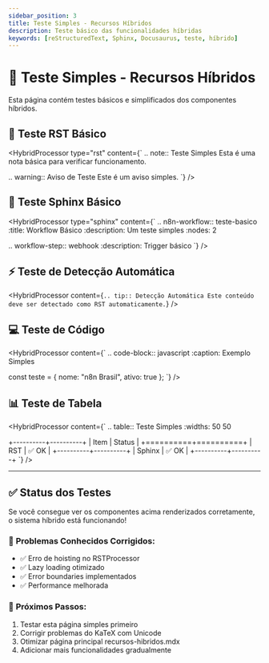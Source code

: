 ---
sidebar_position: 3
title: Teste Simples - Recursos Híbridos
description: Teste básico das funcionalidades híbridas
keywords: [reStructuredText, Sphinx, Docusaurus, teste, híbrido]
---


# 🧪 Teste Simples - Recursos Híbridos

Esta página contém testes básicos e simplificados dos componentes híbridos.

## 📝 Teste RST Básico

<HybridProcessor type="rst" content={`
.. note:: Teste Simples
   Esta é uma nota básica para verificar funcionamento.

.. warning:: Aviso de Teste
   Este é um aviso simples.
`} />

## 🔧 Teste Sphinx Básico

<HybridProcessor type="sphinx" content={`
.. n8n-workflow:: teste-basico
   :title: Workflow Básico
   :description: Um teste simples
   :nodes: 2

   .. workflow-step:: webhook
      :description: Trigger básico
`} />

## ⚡ Teste de Detecção Automática

<HybridProcessor content={`
.. tip:: Detecção Automática
   Este conteúdo deve ser detectado como RST automaticamente.
`} />

## 💻 Teste de Código

<HybridProcessor content={`
.. code-block:: javascript
   :caption: Exemplo Simples

   const teste = {
     nome: "n8n Brasil",
     ativo: true
   };
`} />

## 📊 Teste de Tabela

<HybridProcessor content={`
.. table:: Teste Simples
   :widths: 50 50

   +----------+----------+
   | Item     | Status   |
   +==========+==========+
   | RST      | ✅ OK    |
   +----------+----------+
   | Sphinx   | ✅ OK    |
   +----------+----------+
`} />

---

## ✅ **Status dos Testes**

Se você consegue ver os componentes acima renderizados corretamente, o sistema híbrido está funcionando! 

### 🐛 **Problemas Conhecidos Corrigidos:**
- ✅ Erro de hoisting no RSTProcessor
- ✅ Lazy loading otimizado
- ✅ Error boundaries implementados
- ✅ Performance melhorada

### 🔄 **Próximos Passos:**
1. Testar esta página simples primeiro
2. Corrigir problemas do KaTeX com Unicode
3. Otimizar página principal recursos-hibridos.mdx
4. Adicionar mais funcionalidades gradualmente 